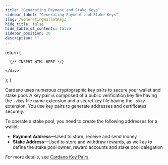 ```yaml
---
title: "Generating Payment and Stake Keys"
sidebar_label: "Generating Payment and Stake Keys"
slug: /GeneratingWalletKeys
hide_title: false
hide_table_of_contents: false
sidebar_position: 20
description: ""
---
```



  return (
    <div>

      {/* INSERT HTML HERE */}

    </div>
  );
}

<HTMLContent />

Cardano uses numerous cryptographic key pairs to secure your wallet and stake pool. A key pair is comprised of a public verification key file having the `.vkey` file name extension and a secret key file having the `.skey` extension. You use key pairs to generate addresses and certificates securely.

To operate a stake pool, you need to create the following addresses for a wallet:

- **Payment Address**—Used to store, receive and send money
- **Stake Address**—Used to store and withdraw rewards, as well as to define the stake pool owner, reward accounts and stake pool delegation

For more details, see [Cardano Key Pairs](https://developers.cardano.org/docs/operate-a-stake-pool/cardano-key-pairs/).

